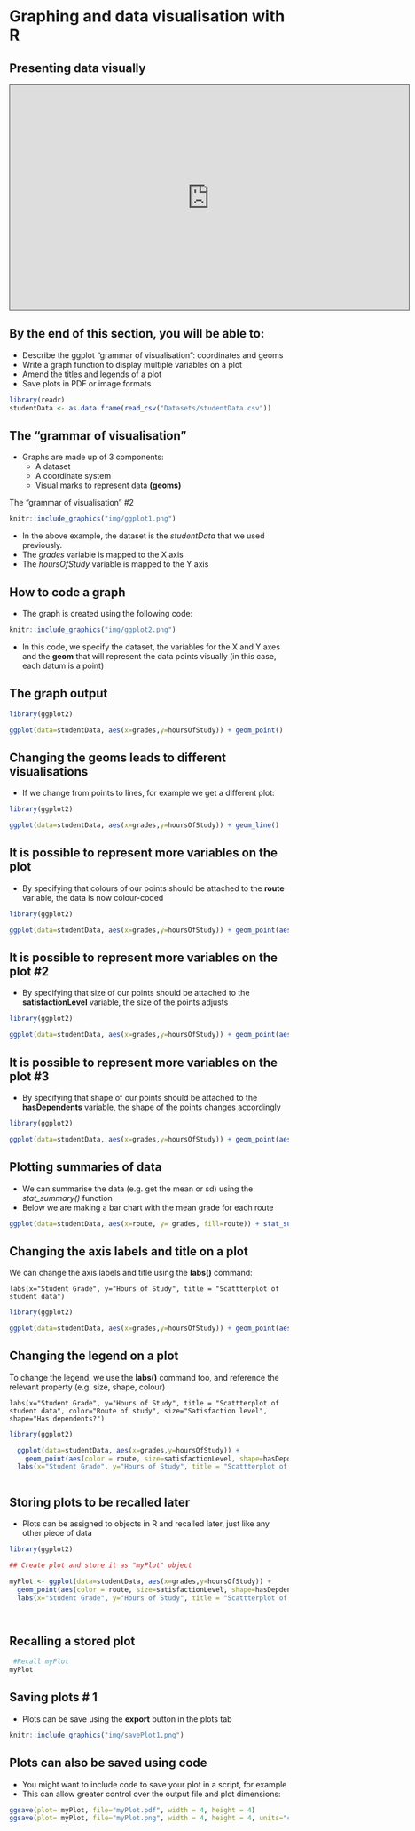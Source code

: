 
# Graphing and data visualisation with R

## Presenting data visually

<iframe src="https://teesside.hosted.panopto.com/Panopto/Pages/Embed.aspx?id=1e941396-d607-40cb-8a4e-adaa008f9c64&autoplay=false&offerviewer=true&showtitle=true&showbrand=false&captions=false&interactivity=all" height="405" width="720" style="border: 1px solid #464646;" allowfullscreen allow="autoplay"></iframe>

## By the end of this section, you will be able to:
 

- Describe the ggplot "grammar of visualisation": coordinates and geoms
- Write a graph function to display multiple variables on a plot
- Amend the titles and legends of a plot
- Save plots in PDF or image formats

```r
library(readr)
studentData <- as.data.frame(read_csv("Datasets/studentData.csv"))
```

## The "grammar of visualisation"

 
- Graphs are made up of 3 components:
    * A dataset
    * A coordinate system
    * Visual marks to represent data __(geoms)__

The "grammar of visualisation" #2
 
 ```r

knitr::include_graphics("img/ggplot1.png") 
```
  
  - In the above example, the dataset is the _studentData_ that we used previously.
  - The _grades_ variable is mapped to the X axis
  - The _hoursOfStudy_ variable is mapped to the Y axis

## How to code a graph


- The graph is created using the following code:
```r

knitr::include_graphics("img/ggplot2.png") 
```

- In this code, we specify the dataset, the variables for the X and Y axes and the __geom__ that will represent the data points visually (in this case, each datum is a point)

## The graph output


```r

library(ggplot2)

ggplot(data=studentData, aes(x=grades,y=hoursOfStudy)) + geom_point()


```


## Changing the geoms leads to different visualisations


- If we change from points to lines, for example we get a different plot:

```r
library(ggplot2)

ggplot(data=studentData, aes(x=grades,y=hoursOfStudy)) + geom_line()
```


## It is possible to represent more variables on the plot


- By specifying that colours of our points should be attached to the __route__ variable, the data is now colour-coded

```r

library(ggplot2)

ggplot(data=studentData, aes(x=grades,y=hoursOfStudy)) + geom_point(aes(color = route))


```

## It is possible to represent more variables on the plot #2

- By specifying that size of our points should be attached to the __satisfactionLevel__ variable, the size of the points adjusts

```r

library(ggplot2)

ggplot(data=studentData, aes(x=grades,y=hoursOfStudy)) + geom_point(aes(color = route, size=satisfactionLevel))


```

## It is possible to represent more variables on the plot #3


- By specifying that shape of our points should be attached to the __hasDependents__ variable, the shape of the points changes accordingly

```r

library(ggplot2)

ggplot(data=studentData, aes(x=grades,y=hoursOfStudy)) + geom_point(aes(color = route, size=satisfactionLevel, shape=hasDepdendants))


```

## Plotting summaries of data

- We can summarise the data (e.g. get the mean or sd) using the *stat_summary()* function
- Below we are making a bar chart with the mean grade for each route

```r
ggplot(data=studentData, aes(x=route, y= grades, fill=route)) + stat_summary(fun.y = "mean", geom = "bar")
```


## Changing the axis labels and title on a plot

We can change the axis labels and title using the __labs()__ command:

    labs(x="Student Grade", y="Hours of Study", title = "Scattterplot of student data")

```r

library(ggplot2)

ggplot(data=studentData, aes(x=grades,y=hoursOfStudy)) + geom_point(aes(color = route, size=satisfactionLevel, shape=hasDepdendants)) + labs(x="Student Grade", y="Hours of Study", title = "Scattterplot of studentdata")


```

## Changing the legend on a plot


To change the legend, we use the __labs()__ command too, and reference the relevant property (e.g. size, shape, colour)

    labs(x="Student Grade", y="Hours of Study", title = "Scattterplot of student data", color="Route of study", size="Satisfaction level", shape="Has dependents?")

```r

library(ggplot2)

  ggplot(data=studentData, aes(x=grades,y=hoursOfStudy)) + 
    geom_point(aes(color = route, size=satisfactionLevel, shape=hasDepdendants)) +
  labs(x="Student Grade", y="Hours of Study", title = "Scattterplot of studentdata", color="Route of study", size="Satisfaction level", shape="Has dependents?")



```

## Storing plots to be recalled later

- Plots can be assigned to objects in R and recalled later, just like any other piece of data

```r

library(ggplot2)

## Create plot and store it as "myPlot" object

myPlot <- ggplot(data=studentData, aes(x=grades,y=hoursOfStudy)) +
  geom_point(aes(color = route, size=satisfactionLevel, shape=hasDepdendants)) +
  labs(x="Student Grade", y="Hours of Study", title = "Scattterplot of studentdata", color="Route of study", size="Satisfaction level", shape="Has dependents?")




```

## Recalling a stored plot



```r
 #Recall myPlot
myPlot
```


## Saving plots # 1


- Plots can be save using the __export__ button in the plots tab

```r

knitr::include_graphics("img/savePlot1.png") 
```

## Plots can also be saved using code


- You might want to include code to save your plot in a script, for example
- This can allow greater control over the output file and plot dimensions:
```r
ggsave(plot= myPlot, file="myPlot.pdf", width = 4, height = 4)
ggsave(plot= myPlot, file="myPlot.png", width = 4, height = 4, units="cm", dpi=320)
```



